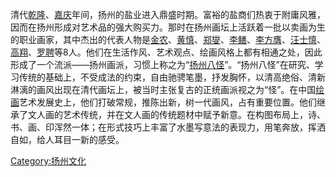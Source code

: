 {{Unreferenced|time=2022-03-24T13:34:59+00:00}}
清代[[乾隆|乾隆]]、[[嘉庆|嘉庆]]年间，扬州的盐业进入鼎盛时期。富裕的盐商们热衷于附庸风雅，因而在扬州形成对艺术品的强大购买力。那时在扬州画坛上活跃着一批以卖画为生的职业画家，其中杰出的代表人物是[[金农|金农]]、[[黄慎|黄慎]]、[[郑燮|郑燮]]、[[李鳝|李鳝]]、[[李方膺|李方膺]]、[[汪士慎|汪士慎]]、[[高翔_(清朝)|高翔]]、[[罗聘|罗聘]]等8人。他们在生活作风、艺术观点、绘画风格上都有相通之处，因此形成了一个流派——扬州画派，习惯上称之为“[[扬州八怪|扬州八怪]]”。“扬州八怪”在研究、学习传统的基础上，不受成法的约束，自由驰骋笔墨，抒发胸怀，以清高绝俗、清新淋漓的画风出现在清代画坛上，被当时主张复古的正统画派视之为“怪”。在中国[[绘画|绘画]]艺术发展史上，他们打破常规，推陈出新，树一代画风，占有重要位置。他们继承了文人画的艺术传统，并在文人画的传统题材中赋予新意。在构图布局上，诗、书、画、印浑然一体；在形式技巧上丰富了水墨写意法的表现力，用笔奔放，挥洒自如，给人耳目一新的感受。

[[Category:扬州文化|Category:扬州文化]]